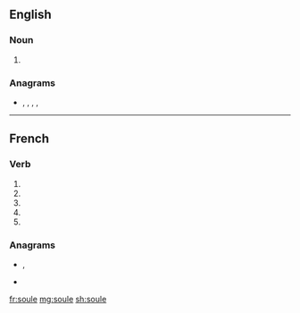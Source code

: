 {{also|soulé|soûle|soûlé}}
==English==

===Noun===
{{en-noun}}

# {{obsolete spelling of|soul|lang=en}}

===Anagrams===
* {{l|en|loues}}, {{l|en|louse}}, {{l|en|oules}}, {{l|en|ousel}}, {{l|en|Seoul}}

----

==French==

===Verb===
{{fr-verb-form}}

# {{inflection of|souler||1|s|pres|indc|lang=fr}}
# {{inflection of|souler||3|s|pres|indc|lang=fr}}
# {{inflection of|souler||1|s|pres|subj|lang=fr}}
# {{inflection of|souler||3|s|pres|subj|lang=fr}}
# {{inflection of|souler||2|s|impr|lang=fr}}

===Anagrams===
* {{l|fr|loues}}, {{l|fr|loués}}
* {{l|fr|Séoul}}

[[fr:soule]]
[[mg:soule]]
[[sh:soule]]